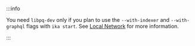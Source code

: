 :::info

You need `libpq-dev` only if you plan to use the `--with-indexer` and `--with-graphql` flags with `ika start`. See [Local Network](/guides/developer/getting-started/local-network.mdx#start-the-local-network) for more information.

:::